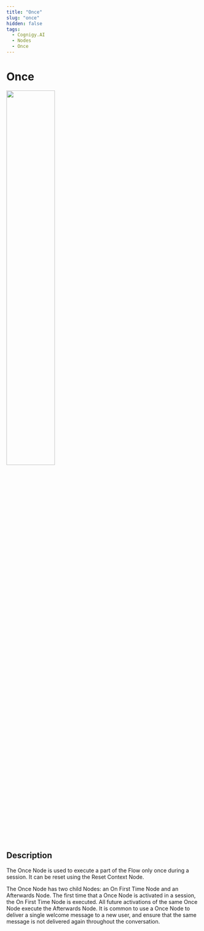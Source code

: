 ```yaml
---
title: "Once" 
slug: "once" 
hidden: false 
tags:
  - Cognigy.AI
  - Nodes
  - Once
---
```


# Once

<Frame>
  <img class="image-center" src="../../../../../_assets/ai/build/node-reference/logic/once.png" width="50%" />
</Frame>

## Description

The Once Node is used to execute a part of the Flow only once during a session. It can be reset using the Reset Context Node.

The Once Node has two child Nodes: an On First Time Node and an Afterwards Node. The first time that a Once Node is activated in a session, the On First Time Node is executed. All future activations of the same Once Node execute the Afterwards Node. It is common to use a Once Node to deliver a single welcome message to a new user, and ensure that the same message is not delivered again throughout the conversation.